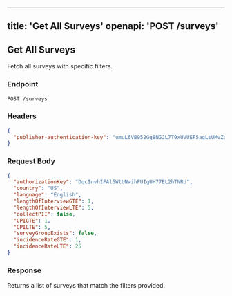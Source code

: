 
---
title: 'Get All Surveys'
openapi: 'POST /surveys'
---

## Get All Surveys

Fetch all surveys with specific filters.

### Endpoint
```bash
POST /surveys
```

### Headers
```json
{
  "publisher-authentication-key": "umuL6VB952Gg8NGJL7T9xUVUEF5agLsUMvZgexw4"
}
```

### Request Body
```json
{
  "authorizationKey": "DqcInvhIFAl5WtUNwihFUIgUH77EL2hTNRU",
  "country": "US",
  "language": "English",
  "lengthOfInterviewGTE": 1,
  "lengthOfInterviewLTE": 5,
  "collectPII": false,
  "CPIGTE": 1,
  "CPILTE": 5,
  "surveyGroupExists": false,
  "incidenceRateGTE": 1,
  "incidenceRateLTE": 25
}
```

### Response
Returns a list of surveys that match the filters provided.
